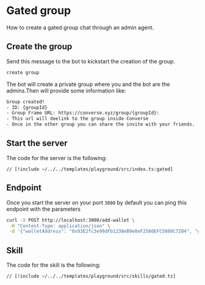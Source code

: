 # Gated group

How to create a gated group chat through an admin agent.

## Create the group

Send this message to the bot to kickstart the creation of the group.

```bash
create group
```

The bot will create a private group where you and the bot are the admins.Then will provide some information like:

```bash
Group created!
- ID: {groupId}
- Group Frame URL: https://converse.xyz/group/{groupId}:
- This url will deelink to the group inside Converse
- Once in the other group you can share the invite with your friends.
```

## Start the server

The code for the server is the following:

```tsx [src/index.ts]
// [!include ~/../../templates/playground/src/index.ts:gated]
```

## Endpoint

Once you start the server on your port `3000` by default you can ping this endpoint with the parameters

```bash
curl -X POST http://localhost:3000/add-wallet \
 -H "Content-Type: application/json" \
 -d '{"walletAddress": "0x93E2fc3e99dFb1238eB9e0eF2580EFC5809C7204", "groupId": "0d5e197eae09d9f163445873581d9659"}'
```

## Skill

The code for the skill is the following:

```tsx [src/skills/gated.ts]
// [!include ~/../../templates/playground/src/skills/gated.ts]
```
